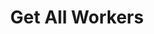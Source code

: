 ---
sidebarTitle: "Get All Workers"
title: "Get All Workers"
openapi: get /v1/digital-worker/workers
---